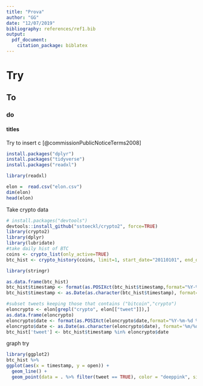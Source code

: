 ```yaml
---
title: "Prova"
author: "GG"
date: "12/07/2019"
bibliography: references/ref1.bib
output:
  pdf_document:
    citation_package: biblatex
--- 
```


# Try

## To


### do

#### titles


Try to insert c  [@commissionPublicNoticeTerms2008]

```r
install.packages("dplyr")
install.packages("tidyverse")
install.packages("readxl")

library(readxl)
```

```r
elon =  read.csv("elon.csv")
dim(elon)
head(elon)

```


Take crypto data

```r
# install.packages("devtools")
devtools::install_github("sstoeckl/crypto2", force=TRUE)
library(crypto2)
library(dplyr)
library(lubridate)
#take daily hist of BTC
coins <- crypto_list(only_active=TRUE)
btc_hist <- crypto_history(coins, limit=1, start_date="20110101", end_date="20220131")

library(stringr)

as.data.frame(btc_hist)
btc_hist$timestamp <- format(as.POSIXct(btc_hist$timestamp,format="%Y-%m-%d %H:%M:%OS"),format='%m/%d/%Y')
btc_hist$timestamp <- as.Date(as.character(btc_hist$timestamp), format='%m/%d/%Y')

#subset tweets keeping those that contains ("bitcoin","crypto")
eloncrypto <- elon[grepl("crypto", elon[["tweet"]]),]
as.data.frame(eloncrypto)
eloncrypto$date <- format(as.POSIXct(eloncrypto$date,format="%Y-%m-%d %H:%M:%OS"),format='%m/%d/%Y')
eloncrypto$date <- as.Date(as.character(eloncrypto$date), format='%m/%d/%Y')
btc_hist['tweet'] <- btc_hist$timestamp %in% eloncrypto$date

```

graph try

```r
library(ggplot2)
btc_hist %>%
ggplot(aes(x = timestamp, y = open)) +
  geom_line() + 
  geom_point(data = . %>% filter(tweet == TRUE), color = "deeppink", size = 3)
```



